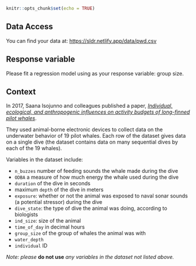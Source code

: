 

```r
knitr::opts_chunk$set(echo = TRUE)
```

## Data Access

You can find your data at: <https://sldr.netlify.app/data/pwd.csv>

## Response variable

Please fit a regression model using as your response variable: group size. 

## Context

In 2017, Saana Isojunno and colleagues published a paper, [*Individual, ecological, and anthropogenic influences on activity budgets of long-finned pilot whales*](https://esajournals.onlinelibrary.wiley.com/doi/10.1002/ecs2.2044). 

They used animal-borne electronic devices to collect data on the underwater behavior of 19 pilot whales. Each row of the dataset gives data on a single dive (the dataset contains data on many sequential dives by each of the 19 whales).

Variables in the dataset include:

- `n_buzzes` number of feeding sounds the whale made during the dive
- `ODBA` a measure of how much energy the whale used during the dive
- `duration` of the dive in seconds
- maximum `depth` of the dive in meters
- `exposure`: whether or not the animal was exposed to naval sonar sounds (a potential stressor) during the dive
<!-- - `sound_level` of the naval sonar sounds, if any (`sound_level` is 0 if there were none) -->
- `dive_state`: the type of dive the animal was doing, according to biologists
- `ind_size`: size of the animal
- `time_of_day` in decimal hours
- `group_size` of the group of whales the animal was with
- `water_depth` 
- `individual` ID

*Note: please* **do not use** *any variables in the dataset not listed above.*

